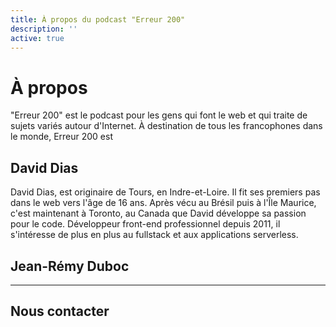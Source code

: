 ```yaml
---
title: À propos du podcast "Erreur 200"
description: ''
active: true
---
```

<div className="markdown">

# À propos

"Erreur 200" est le podcast pour les gens qui font le web et qui traite de sujets variés autour d'Internet. À destination de tous les francophones dans le monde, Erreur 200 est

## David Dias

David Dias, est originaire de Tours, en Indre-et-Loire. Il fit ses premiers pas dans le web vers l'âge de 16 ans. Après vécu au Brésil puis à l'Île Maurice, c'est maintenant à Toronto, au Canada que David développe sa passion pour le code. Développeur front-end professionnel depuis 2011, il s'intéresse de plus en plus au fullstack et  aux applications serverless.

## Jean-Rémy Duboc

---

## Nous contacter

<ContactForm />

</div>
